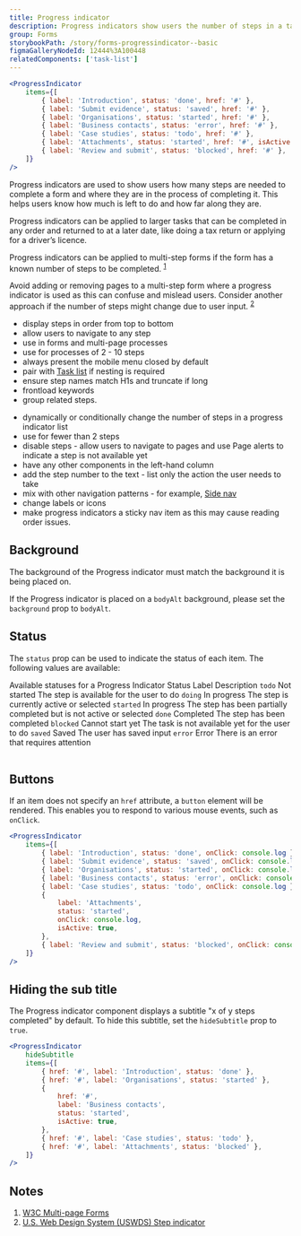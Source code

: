```yaml
---
title: Progress indicator
description: Progress indicators show users the number of steps in a task, where they are up to in the process and how much is left to do.
group: Forms
storybookPath: /story/forms-progressindicator--basic
figmaGalleryNodeId: 12444%3A100448
relatedComponents: ['task-list']
---
```


```jsx live
<ProgressIndicator
	items={[
		{ label: 'Introduction', status: 'done', href: '#' },
		{ label: 'Submit evidence', status: 'saved', href: '#' },
		{ label: 'Organisations', status: 'started', href: '#' },
		{ label: 'Business contacts', status: 'error', href: '#' },
		{ label: 'Case studies', status: 'todo', href: '#' },
		{ label: 'Attachments', status: 'started', href: '#', isActive: true },
		{ label: 'Review and submit', status: 'blocked', href: '#' },
	]}
/>
```

Progress indicators are used to show users how many steps are needed to complete a form and where they are in the process of completing it. This helps users know how much is left to do and how far along they are.

Progress indicators can be applied to larger tasks that can be completed in any order and returned to at a later date, like doing a tax return or applying for a driver’s licence.

Progress indicators can be applied to multi-step forms if the form has a known number of steps to be completed. <sup><a href="#cite-1">1</a></sup>

Avoid adding or removing pages to a multi-step form where a progress indicator is used as this can confuse and mislead users. Consider another approach if the number of steps might change due to user input. <sup><a href="#cite-2">2</a></sup>

<DoHeading />

- display steps in order from top to bottom
- allow users to navigate to any step
- use in forms and multi-page processes
- use for processes of 2 - 10 steps
- always present the mobile menu closed by default
- pair with [Task list](/components/task-list) if nesting is required
- ensure step names match H1s and truncate if long
- frontload keywords
- group related steps.

<DontHeading />

- dynamically or conditionally change the number of steps in a progress indicator list
- use for fewer than 2 steps
- disable steps - allow users to navigate to pages and use Page alerts to indicate a step is not available yet
- have any other components in the left-hand column
- add the step number to the text - list only the action the user needs to take
- mix with other navigation patterns - for example, [Side nav](/components/side-nav)
- change labels or icons
- make progress indicators a sticky nav item as this may cause reading order issues.

## Background

The background of the Progress indicator must match the background it is being placed on.

If the Progress indicator is placed on a `bodyAlt` background, please set the `background` prop to `bodyAlt`.

## Status

The `status` prop can be used to indicate the status of each item. The following values are available:

<Table>
	<TableCaption>Available statuses for a Progress Indicator</TableCaption>
	<TableHead>
		<TableRow>
			<TableHeader scope="col">Status</TableHeader>
			<TableHeader scope="col">Label</TableHeader>
			<TableHeader scope="col">Description</TableHeader>
		</TableRow>
	</TableHead>
	<TableBody>
		<TableRow>
			<TableCell>
				<code>todo</code>
			</TableCell>
			<TableCell>Not started</TableCell>
			<TableCell>The step is available for the user to do</TableCell>
		</TableRow>
		<TableRow>
			<TableCell>
				<code>doing</code>
			</TableCell>
			<TableCell>In progress</TableCell>
			<TableCell>The step is currently active or selected</TableCell>
		</TableRow>
		<TableRow>
			<TableCell>
				<code>started</code>
			</TableCell>
			<TableCell>In progress</TableCell>
			<TableCell>
				The step has been partially completed but is not active or selected
			</TableCell>
		</TableRow>
		<TableRow>
			<TableCell>
				<code>done</code>
			</TableCell>
			<TableCell>Completed</TableCell>
			<TableCell>The step has been completed</TableCell>
		</TableRow>
		<TableRow>
			<TableCell>
				<code>blocked</code>
			</TableCell>
			<TableCell>Cannot start yet</TableCell>
			<TableCell>The task is not available yet for the user to do</TableCell>
		</TableRow>
		<TableRow>
			<TableCell>
				<code>saved</code>
			</TableCell>
			<TableCell>Saved</TableCell>
			<TableCell>The user has saved input</TableCell>
		</TableRow>
		<TableRow>
			<TableCell>
				<code>error</code>
			</TableCell>
			<TableCell>Error</TableCell>
			<TableCell>There is an error that requires attention</TableCell>
		</TableRow>
	</TableBody>
</Table>

## Buttons

If an item does not specify an `href` attribute, a `button` element will be rendered. This enables you to respond to various mouse events, such as `onClick`.

```jsx live
<ProgressIndicator
	items={[
		{ label: 'Introduction', status: 'done', onClick: console.log },
		{ label: 'Submit evidence', status: 'saved', onClick: console.log },
		{ label: 'Organisations', status: 'started', onClick: console.log },
		{ label: 'Business contacts', status: 'error', onClick: console.log },
		{ label: 'Case studies', status: 'todo', onClick: console.log },
		{
			label: 'Attachments',
			status: 'started',
			onClick: console.log,
			isActive: true,
		},
		{ label: 'Review and submit', status: 'blocked', onClick: console.log },
	]}
/>
```

## Hiding the sub title

The Progress indicator component displays a subtitle "x of y steps completed" by default. To hide this subtitle, set the `hideSubtitle` prop to `true`.

```jsx live
<ProgressIndicator
	hideSubtitle
	items={[
		{ href: '#', label: 'Introduction', status: 'done' },
		{ href: '#', label: 'Organisations', status: 'started' },
		{
			href: '#',
			label: 'Business contacts',
			status: 'started',
			isActive: true,
		},
		{ href: '#', label: 'Case studies', status: 'todo' },
		{ href: '#', label: 'Attachments', status: 'blocked' },
	]}
/>
```

## Notes

<ol>
	<li id="cite-1">
		<a href="https://www.w3.org/WAI/tutorials/forms/multi-page/#using-step-by-step-indicator">
			W3C Multi-page Forms
		</a>
	</li>
	<li id="cite-2">
		<a href="https://designsystem.digital.gov/components/step-indicator">
			U.S. Web Design System (USWDS) Step indicator
		</a>
	</li>
</ol>
